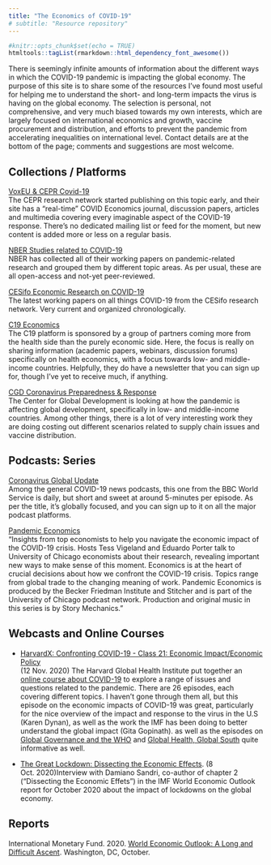 ```yaml
---
title: "The Economics of COVID-19"
# subtitle: "Resource repository"
---
```

```r
#knitr::opts_chunk$set(echo = TRUE)
htmltools::tagList(rmarkdown::html_dependency_font_awesome())
```

There is seemingly infinite amounts of information about the different ways in which the COVID-19 pandemic is impacting the global economy. The purpose of this site is to share some of the resources I've found most useful for helping me to understand the short- and long-term impacts the virus is having on the global economy. The selection is personal, not comprehensive, and very much biased towards my own interests, which are largely focused on international economics and growth, vaccine procurement and distribution, and efforts to prevent the pandemic from accelerating inequalities on international level. Contact details are at the bottom of the page; comments and suggestions are most welcome.  

  
## Collections / Platforms  
  
[VoxEU & CEPR Covid-19](https://voxeu.org/pages/covid-19-page)    
The CEPR research network started publishing on this topic early, and their site has a "real-time" COVID Economics journal, discussion papers, articles and multimedia covering every imaginable aspect of the COVID-19 response. There's no dedicated mailing list or feed for the moment, but new content is added more or less on a regular basis.
  
[NBER Studies related to COVID-19](https://www.nber.org/nber-studies-related-covid-19-pandemic-topic-area)  
NBER has collected all of their working papers on pandemic-related research and grouped them by different topic areas. As per usual, these are all open-access and not-yet peer-reviewed.    
  
[CESifo Economic Research on COVID-19](https://www.cesifo.org/en/economic-research-on-covid-19)  
The latest working papers on all things COVID-19 from the CESifo research network. Very current and organized chronologically.  
    
[C19 Economics](https://c19economics.org/)  
The C19 platform is sponsored by a group of partners coming  more from the health side than the purely economic side. Here, the focus is really on sharing information (academic papers, webinars, discussion forums) specifically on health economics, with a focus towards low- and middle-income countries. Helpfully, they do have a newsletter that you can sign up for, though I've yet to receive much, if anything.    

[CGD Coronavirus Preparedness & Response](https://www.cgdev.org/topics/coronavirus)  
The Center for Global Development is looking at how the pandemic is affecting global development, specifically in low- and middle-income countries. Among other things, there is a lot of very interesting work they are doing costing out different scenarios related to supply chain issues and vaccine distribution.
  
## Podcasts: Series  
    
[Coronavirus Global Update](https://www.bbc.co.uk/programmes/w13xtv39/episodes/downloads)  
Among the general COVID-19 news podcasts, this one from the BBC World Service is daily, but short and sweet at around 5-minutes per episode. As per the title, it's globally focused, and you can sign up to it on all the major podcast platforms.  

[Pandemic Economics](https://bfi.uchicago.edu/podcast/pandemic-economics/)  
"Insights from top economists to help you navigate the economic impact of the COVID-19 crisis. Hosts Tess Vigeland and Eduardo Porter talk to University of Chicago economists about their research, revealing important new ways to make sense of this moment. Economics is at the heart of crucial decisions about how we confront the COVID-19 crisis. Topics range from global trade to the changing meaning of work. Pandemic Economics is produced by the Becker Friedman Institute and Stitcher and is part of the University of Chicago podcast network. Production and original music in this series is by Story Mechanics."  

  
<!-- ## Podcasts: Single episodes   -->

  
## Webcasts and Online Courses  
  
* [HarvardX: Confronting COVID-19 - Class 21: Economic Impact/Economic Policy](https://www.youtube.com/watch?v=FrvMOJgFN4k&list=PLDSYr_mbXj9VtUDUNPmMO6VnkagS_YnbP&index=21)  
(12 Nov. 2020) The Harvard Global Health Institute put together an [online course about COVID-19](https://www.youtube.com/playlist?list=PLDSYr_mbXj9VtUDUNPmMO6VnkagS_YnbP) to explore a range of issues and questions related to the pandemic. There are 26 episodes, each covering different topics. I haven't gone through them all, but this episode on the economic impacts of COVID-19 was great, particularly for the nice overview of the impact and response to the virus in the U.S (Karen Dynan), as well as the work the IMF has been doing to better understand the global impact (Gita Gopinath). as well as the episodes on [Global Governance and the WHO](https://www.youtube.com/watch?v=Yjq1zVX1rxI&list=PLDSYr_mbXj9VtUDUNPmMO6VnkagS_YnbP&index=17&t=1s) and [Global Health, Global South](https://www.youtube.com/watch?v=oVGV6JIp5hI) quite informative as well.  
  
* [The Great Lockdown: Dissecting the Economic Effects](https://www.imf.org/external/mmedia/view.aspx?vid=6198779261001). 
(8 Oct. 2020)Interview with Damiano Sandri, co-author of chapter 2 ("Dissecting the Economic Effets") in the IMF World Economic Outlook report for October 2020 about the impact of lockdowns on the global economy.  

  
## Reports  

 International Monetary Fund. 2020. [World Economic Outlook: A Long and Difficult Ascent](https://www.imf.org/en/Publications/WEO/Issues/2020/09/30/world-economic-outlook-october-2020#Full%20Report%20and%20Executive%20Summary). Washington, DC, October.  

  
<!-- ## Research papers -->

<!-- #### __Machine Learning__ -->

<!-- [An Introduction to Statistical Learning with Applications in R](http://www-bcf.usc.edu/~gareth/ISL) <br> -->
<!-- *Gareth James, Daniela Witten, Trevor Hastie and Robert Tibshirani* <br> -->
<!-- This book provides a hands-on and R-based introduction to Machine Learning. <br/> -->
<!-- _PDF available online_ -->

<!-- #### __Sparse Models__ -->

<!-- The following two books presents a detailed account of recently developed approaches to estimating models containing a large number of parameters, including the Lasso and versions of it:  -->

<!-- [Statistical Learning with Sparsity - The Lasso and Generalizations](https://web.stanford.edu/~hastie/StatLearnSparsity/)   -->
<!-- *Trevor Hastie, Robert Tibshirani, and Martin Wainwright*   -->
<!-- In book contains an introduction to and a summary of the actively developing field of statistical learning with sparse models.   -->
<!-- _PDF available online_ -->

<!-- [Statistics for High-Dimensional Data - Methods, Theory and Applications](https://www.springer.com/gp/book/9783642201912)    -->
<!-- *Peter Buhlmann, and Sara van de Geer*   -->
<!-- This book brings together methodological concepts, computational algorithms, a -->
<!-- few applications and mathematical theory for high-dimensional statistics.   -->

  
<!-- ## Data / Tools    -->


<!-- ## People to follow -->

<!-- * [Susan Athey](https://www.gsb.stanford.edu/faculty-research/faculty/susan-athey) (Stanford) [<i class="fa fa-twitter"></i> ](https://twitter.com/susan_athey)   -->

<!-- * [Alexandre Belloni](https://faculty.fuqua.duke.edu/~abn5/belloni-index.html) (Duke)   -->

<!-- * [Sendhil Mullainathan](https://www.chicagobooth.edu/faculty/directory/m/sendhil-mullainathan)   (Chicago) [<i class="fa fa-twitter"></i> ](https://twitter.com/m_sendhil)   -->

